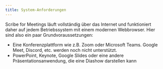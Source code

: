 ```yaml
---
title: System-Anforderungen
---
```



Scribe for Meetings läuft vollständig über das Internet und funktioniert daher auf jedem Betriebssystem mit einem modernen Webbrowser. Hier sind also ein paar Grundvoraussetzungen:
* Eine Konferenzplattform wie z.B. Zoom oder Microsoft Teams. Google Meet, Discord, etc. werden noch nicht unterstützt.
* PowerPoint, Keynote, Google Slides oder eine andere Präsentationsanwendung, die eine Diashow darstellen kann

